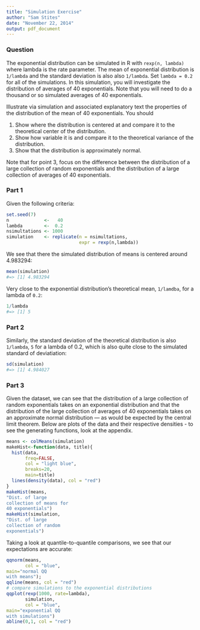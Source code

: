 ```yaml
---
title: "Simulation Exercise"
author: "Sam Stites"
date: "November 22, 2014"
output: pdf_document
---
```

### Question
The exponential distribution can be simulated in R with `rexp(n, lambda)` where lambda is the rate parameter. The mean of exponential distribution is `1/lambda` and the standard deviation is also also `1/lambda`. Set `lambda = 0.2` for all of the simulations. In this simulation, you will investigate the distribution of averages of 40 exponentials. Note that you will need to do a thousand or so simulated averages of 40 exponentials.

Illustrate via simulation and associated explanatory text the properties of the distribution of the mean of 40 exponentials.  You should

1. Show where the distribution is centered at and compare it to the theoretical center of the distribution.
2. Show how variable it is and compare it to the theoretical variance of the distribution.
3. Show that the distribution is approximately normal.

Note that for point 3, focus on the difference between the distribution of a large collection of random exponentials and the distribution of a large collection of averages of 40 exponentials.

### Part 1

Given the following criteria:
```r
set.seed(7)
n             <-   40
lambda        <-  0.2
nsimultations <- 1000
simulation    <- replicate(n = nsimultations,
                           expr = rexp(n,lambda))
```

We see that there the simulated distribution of means is centered around 4.983294:

```r
mean(simulation)
#=> [1] 4.983294
```

Very close to the exponential distribution's theoretical mean, `1/lamdba`, for a lambda of `0.2`:

```r
1/lambda
#=> [1] 5
```

### Part 2

Similarly, the standard deviation of the theoretical distribution is also `1/lambda`, `5` for a lambda of 0.2, which is also quite close to the simulated standard of deviatiation:

```r
sd(simulation)
#=> [1] 4.984027
```

### Part 3
Given the dataset, we can see that the distribution of a large collection of random exponentials takes on an exponential distribution and that the distribution of the large collection of averages of 40 exponentials takes on an approximate normal distribution — as would be expected by the central limit theorem. Below are plots of the data and their respective densities - to see the generating functions, look at the appendix.

``` r
means <- colMeans(simulation)
makeHist<-function(data, title){
  hist(data,
       freq=FALSE,
       col = "light blue",
       breaks=20,
       main=title)
  lines(density(data), col = "red")
}
makeHist(means,
"Dist. of large
collection of means for
40 exponentials")
makeHist(simulation,
"Dist. of large
collection of random
exponentials")
```

Taking a look at quantile-to-quantile comparisons, we see that our expectations are accurate:
``` r
qqnorm(means,
       col = "blue",
main="normal QQ
with means");
qqline(means, col = "red")
# compare simulations to the exponential distributions
qqplot(rexp(1000, rate=lambda),
       simulation,
       col = "blue",
main="exponential QQ
with simulations")
abline(0,1, col = "red")
```
